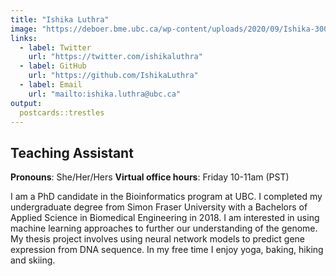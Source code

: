 ```yaml
---
title: "Ishika Luthra"
image: "https://deboer.bme.ubc.ca/wp-content/uploads/2020/09/Ishika-300x200.jpg"
links:
  - label: Twitter
    url: "https://twitter.com/ishikaluthra"
  - label: GitHub
    url: "https://github.com/IshikaLuthra"
  - label: Email
    url: "mailto:ishika.luthra@ubc.ca"
output:
  postcards::trestles
---
```

 
## Teaching Assistant

**Pronouns**: She/Her/Hers
**Virtual office hours**: Friday 10-11am (PST) 

I am a PhD candidate in the Bioinformatics program at UBC. I completed my undergraduate degree from Simon Fraser University with a Bachelors of Applied Science in Biomedical Engineering in 2018. I am interested in using machine learning approaches to further our understanding of the genome. My thesis project involves using neural network models to predict gene expression from DNA sequence. In my free time I enjoy yoga, baking, hiking and skiing. 